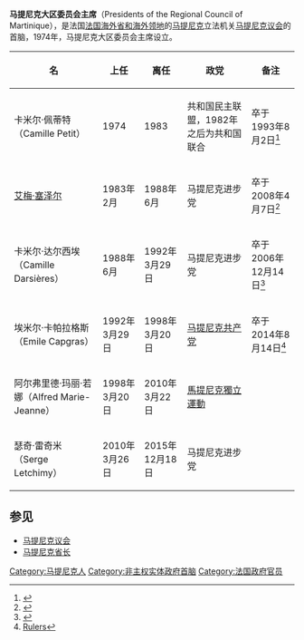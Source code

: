 '''马提尼克大区委员会主席'''（Presidents of the Regional Council of Martinique），是法国[[法国海外省和海外领地|法国海外省和海外领地]]的[[马提尼克|马提尼克]]立法机关[[马提尼克议会|马提尼克议会]]的首脑，1974年，马提尼克大区委员会主席设立。
{|class="wikitable"
!名
!上任
!离任
!政党
!备注
|-
|卡米尔·佩蒂特（Camille Petit）
|1974
|1983
|共和国民主联盟，1982年之后为共和国联合
|卒于1993年8月2日<ref>{{Cite web|url=http://www2.assemblee-nationale.fr/sycomore/fiche/(num_dept)/5842|title=Camille Petit|last=|first=|date=|website=|publisher=|language=fr|access-date=}}</ref>
|-
|[[艾梅·塞泽尔|艾梅·塞泽尔]]
|1983年2月
|1988年6月
|马提尼克进步党
|卒于2008年4月7日<ref>{{Cite news|url=http://news.bbc.co.uk/2/hi/entertainment/7352717.stm|title=Caribbean poet Cesaire dies at 94|date=2008-04-17|newspaper=BBC|access-date=2016-06-01}}</ref>
|-
|卡米尔·达尔西埃（Camille Darsières）
|1988年6月
|1992年3月29日
|马提尼克进步党
|卒于2006年12月14日<ref>{{Cite web|url=http://www.bondamanjak.com/la-disparition-de-camille-darsis/|title=Camille Darsières|last=|first=|date=15 December 2006|website=|publisher=|language=fr|access-date=}}</ref>
|-
|埃米尔·卡帕拉格斯（Emile Capgras）
|1992年3月29日
|1998年3月20日
|[[马提尼克共产党|马提尼克共产党]]
|卒于2014年8月14日<ref>[http://www.rulers.org/2014-08.html Rulers]</ref>
|-
|阿尔弗里德·玛丽·若娜（Alfred Marie-Jeanne）
|1998年3月20日
|2010年3月22日
|[[馬提尼克獨立運動|馬提尼克獨立運動]]
|
|-
|瑟奇·雷奇米（Serge Letchimy）
|2010年3月26日
|2015年12月18日
|马提尼克进步党
|
|}
==参见==
*[[马提尼克议会|马提尼克议会]]
*[[马提尼克省长|马提尼克省长]]

{{美洲政府首脑}}
[[Category:马提尼克人|Category:马提尼克人]]
[[Category:非主权实体政府首脑|Category:非主权实体政府首脑]]
[[Category:法国政府官员|Category:法国政府官员]]